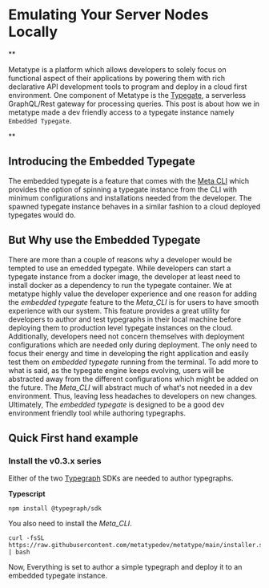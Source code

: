 

# Emulating Your Server Nodes Locally

**

Metatype is a platform which allows developers to solely focus on functional aspect of their applications by powering them with rich declarative API development tools to program and deploy in a cloud first environment. One component of Metatype is the [Typegate](/docs/reference/typegate), a serverless GraphQL/Rest gateway for processing queries. This post is about how we in metatype made a dev friendly access to a typegate instance namely `Embedded Typegate`.

**

## Introducing the Embedded Typegate

The embedded typegate is a feature that comes with the [Meta CLI](/docs/reference/meta-cli) which provides the option of spinning a typegate instance from the CLI with minimum configurations and installations needed from the developer. The spawned typegate instance behaves in a similar fashion to a cloud deployed typegates would do. 


## But Why use the Embedded Typegate

There are more than a couple of reasons why a developer would be tempted to use an emedded typegate. While developers can start a typegate instance from a docker image, the developer at least need to install docker as a dependency to run the typegate container. We at metatype highly value the developer experience and one reason for adding the _embedded typegate_ feature to the _Meta_CLI_ is for users to have smooth experience with our system. 
This feature provides a great utility for developers to author and test typegraphs in their local machine before deploying them to production level typegate instances on the cloud.
Additionally, developers need not concern themselves with deployment configurations which are needed only during deployment. The only need to focus their energy and time in developing the right application and easily test them on _embedded typegate_ running from the terminal. To add more to what is said, as the typegate engine keeps evolving, users will be abstracted away from the different configurations which might be added on the future. The _Meta_CLI_ will abstract much of what's not needed in a dev environment. Thus, leaving less headaches to developers on new changes.
Ultimately, The _embedded typegate_ is designed to be a good dev environment friendly tool while authoring typegraphs.


## Quick First hand example

### Install the v0.3.x series

Either of the two [Typegraph](/docs/reference/typegraph) SDKs are needed to author typegraphs.

**Typescript**
```shell
npm install @typegraph/sdk
```

You also need to install the _Meta_CLI_.
```shell
curl -fsSL https://raw.githubusercontent.com/metatypedev/metatype/main/installer.sh | bash
```

Now, Everything is set to author a simple typegraph and deploy it to an embedded typegate instance.
